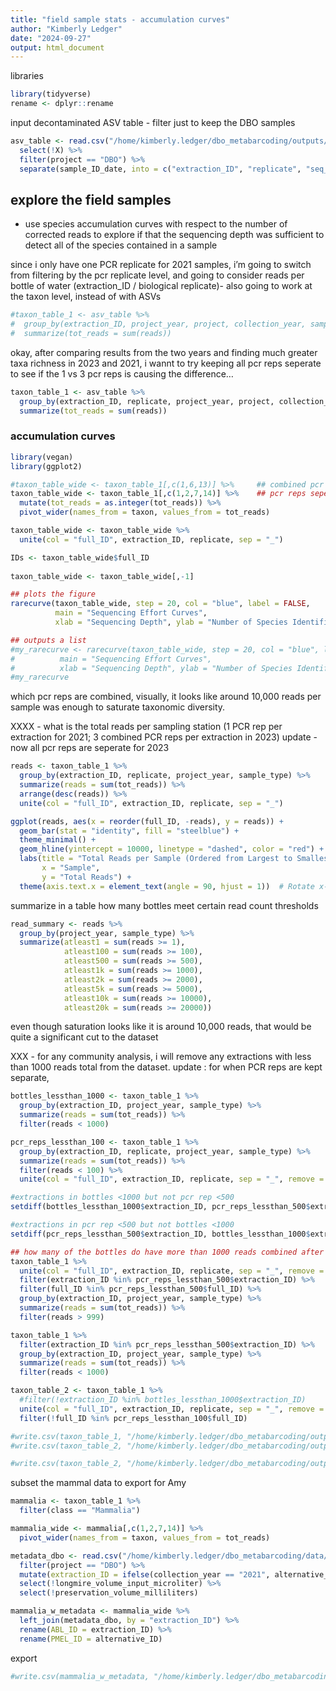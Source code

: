 ```yaml
---
title: "field sample stats - accumulation curves"
author: "Kimberly Ledger"
date: "2024-09-27"
output: html_document
---
```



libraries
```r
library(tidyverse)
rename <- dplyr::rename
```

input decontaminated ASV table - filter just to keep the DBO samples
```r
asv_table <- read.csv("/home/kimberly.ledger/dbo_metabarcoding/outputs/decontaminated_asv_table.csv") %>%
  select(!X) %>%
  filter(project == "DBO") %>%
  separate(sample_ID_date, into = c("extraction_ID", "replicate", "seq_date2"), sep = "-")
```


## explore the field samples 
- use species accumulation curves with respect to the number of corrected reads to explore if that the sequencing depth was sufficient to detect all of the species contained in a sample

since i only have one PCR replicate for 2021 samples, i'm going to switch from filtering by the pcr replicate level, and going to consider reads per bottle of water (extraction_ID / biological replicate)- also going to work at the taxon level, instead of with ASVs 

```r
#taxon_table_1 <- asv_table %>%
#  group_by(extraction_ID, project_year, project, collection_year, sample_type, taxon, taxonomic_level, species, genus, family, order, class) %>%
#  summarize(tot_reads = sum(reads))
```

okay, after comparing results from the two years and finding much greater taxa richness in 2023 and 2021, i wannt to try keeping all pcr reps seperate to see if the 1 vs 3 pcr reps is causing the difference... 

```r
taxon_table_1 <- asv_table %>%
  group_by(extraction_ID, replicate, project_year, project, collection_year, sample_type, taxon, taxonomic_level, species, genus, family, order, class) %>%
  summarize(tot_reads = sum(reads))
```


### accumulation curves 

```r
library(vegan)
library(ggplot2)
```

```r
#taxon_table_wide <- taxon_table_1[,c(1,6,13)] %>%     ## combined pcr reps
taxon_table_wide <- taxon_table_1[,c(1,2,7,14)] %>%    ## pcr reps seperate 
  mutate(tot_reads = as.integer(tot_reads)) %>%
  pivot_wider(names_from = taxon, values_from = tot_reads)

taxon_table_wide <- taxon_table_wide %>%
  unite(col = "full_ID", extraction_ID, replicate, sep = "_")

IDs <- taxon_table_wide$full_ID
         
taxon_table_wide <- taxon_table_wide[,-1]

## plots the figure
rarecurve(taxon_table_wide, step = 20, col = "blue", label = FALSE, 
          main = "Sequencing Effort Curves",
          xlab = "Sequencing Depth", ylab = "Number of Species Identified")

## outputs a list
#my_rarecurve <- rarecurve(taxon_table_wide, step = 20, col = "blue", label = FALSE, 
#          main = "Sequencing Effort Curves",
#          xlab = "Sequencing Depth", ylab = "Number of Species Identified")
#my_rarecurve
```

which pcr reps are combined, visually, it looks like around 10,000 reads per sample was enough to saturate taxonomic diversity. 


XXXX - what is the total reads per sampling station (1 PCR rep per extraction for 2021; 3 combined PCR reps per extraction in 2023)
update - now all pcr reps are seperate for 2023
```r
reads <- taxon_table_1 %>%
  group_by(extraction_ID, replicate, project_year, sample_type) %>%
  summarize(reads = sum(tot_reads)) %>%
  arrange(desc(reads)) %>%
  unite(col = "full_ID", extraction_ID, replicate, sep = "_")

ggplot(reads, aes(x = reorder(full_ID, -reads), y = reads)) +
  geom_bar(stat = "identity", fill = "steelblue") +
  theme_minimal() +
  geom_hline(yintercept = 10000, linetype = "dashed", color = "red") +
  labs(title = "Total Reads per Sample (Ordered from Largest to Smallest)",
       x = "Sample",
       y = "Total Reads") +
  theme(axis.text.x = element_text(angle = 90, hjust = 1))  # Rotate x-axis labels for readability
```

summarize in a table how many bottles meet certain read count thresholds 
```r
read_summary <- reads %>%
  group_by(project_year, sample_type) %>%
  summarize(atleast1 = sum(reads >= 1),
            atleast100 = sum(reads >= 100),
            atleast500 = sum(reads >= 500),
            atleast1k = sum(reads >= 1000),
            atleast2k = sum(reads >= 2000),
            atleast5k = sum(reads >= 5000),
            atleast10k = sum(reads >= 10000),
            atleast20k = sum(reads >= 20000))
```

even though saturation looks like it is around 10,000 reads, that would be quite a significant cut to the dataset 

XXX - for any community analysis, i will remove any extractions with less than 1000 reads total from the dataset. 
update : for when PCR reps are kept separate, 

```r
bottles_lessthan_1000 <- taxon_table_1 %>%
  group_by(extraction_ID, project_year, sample_type) %>%
  summarize(reads = sum(tot_reads)) %>%
  filter(reads < 1000)

pcr_reps_lessthan_100 <- taxon_table_1 %>%
  group_by(extraction_ID, replicate, project_year, sample_type) %>%
  summarize(reads = sum(tot_reads)) %>%
  filter(reads < 100) %>%
  unite(col = "full_ID", extraction_ID, replicate, sep = "_", remove = F)

#extractions in bottles <1000 but not pcr rep <500
setdiff(bottles_lessthan_1000$extraction_ID, pcr_reps_lessthan_500$extraction_ID)

#extractions in pcr rep <500 but not bottles <1000 
setdiff(pcr_reps_lessthan_500$extraction_ID, bottles_lessthan_1000$extraction_ID)

## how many of the bottles do have more than 1000 reads combined after pcr reps under 500 are removed?? 
taxon_table_1 %>%
  unite(col = "full_ID", extraction_ID, replicate, sep = "_", remove = F) %>%
  filter(extraction_ID %in% pcr_reps_lessthan_500$extraction_ID) %>%
  filter(full_ID %in% pcr_reps_lessthan_500$full_ID) %>%
  group_by(extraction_ID, project_year, sample_type) %>%
  summarize(reads = sum(tot_reads)) %>%
  filter(reads > 999)

taxon_table_1 %>%
  filter(extraction_ID %in% pcr_reps_lessthan_500$extraction_ID) %>%
  group_by(extraction_ID, project_year, sample_type) %>%
  summarize(reads = sum(tot_reads)) %>%
  filter(reads < 1000)
```

```r
taxon_table_2 <- taxon_table_1 %>%
  #filter(!extraction_ID %in% bottles_lessthan_1000$extraction_ID)
  unite(col = "full_ID", extraction_ID, replicate, sep = "_", remove = F) %>%
  filter(!full_ID %in% pcr_reps_lessthan_100$full_ID)
```

```r
#write.csv(taxon_table_1, "/home/kimberly.ledger/dbo_metabarcoding/outputs/decontaminated_taxon_table_all.csv")
#write.csv(taxon_table_2, "/home/kimberly.ledger/dbo_metabarcoding/outputs/decontaminated_taxon_table_filtered.csv")

#write.csv(taxon_table_2, "/home/kimberly.ledger/dbo_metabarcoding/outputs/decontaminated_taxon_table_pcr_reps.csv")
```

subset the mammal data to export for Amy 
```r
mammalia <- taxon_table_1 %>%
  filter(class == "Mammalia")

mammalia_wide <- mammalia[,c(1,2,7,14)] %>%
  pivot_wider(names_from = taxon, values_from = tot_reads)

metadata_dbo <- read.csv("/home/kimberly.ledger/dbo_metabarcoding/data/NBS_SBS_DBO_metadata.csv") %>%
  filter(project == "DBO") %>%
  mutate(extraction_ID = ifelse(collection_year == "2021", alternative_ID, extraction_ID)) %>%
  select(!longmire_volume_input_microliter) %>%
  select(!preservation_volume_milliliters)

mammalia_w_metadata <- mammalia_wide %>%
  left_join(metadata_dbo, by = "extraction_ID") %>% 
  rename(ABL_ID = extraction_ID) %>%
  rename(PMEL_ID = alternative_ID)
```

export 
```r
#write.csv(mammalia_w_metadata, "/home/kimberly.ledger/dbo_metabarcoding/outputs/mammalia_taxon_table.csv", row.names = F)
```
